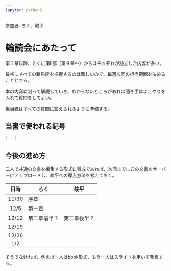 ```yaml
---
jupyter: python3
---
```


参加者: ろく、峻平

# 輪読会にあたって {.unnumbered}

第１章以降、とくに第Ⅱ部（第９章〜）からはそれぞれが独立した内容が多い。

最初にすべての難易度を把握するのは難しいので、毎週次回の担当範囲を決めることとする。

本の内容に沿って解説していき、わからないところがあれば聞き手はよこやりを入れて質問をしてよい。

担当者はすべての質問に答えられるように準備する。

## 当書で使われる記号

```python
1 + 1
```

## 今後の進め方

二人で共通の文書を編集する形式に賛成であれば、次回までにこの文書をサーバーにアップロードし、峻平への導入方法を考えておく。

| 日時  | ろく         | 峻平         |
|:-----:|--------------|--------------|
| 11/30 | 序章         |              |
| 12/5  | 第一章       |              |
| 12/12 | 第二章前半？ | 第二章後半？ |
| 12/19 |              |              |
| 12/26 |              |              |
|  1/2  |              |              |

そうでなければ、例えば一人はbook形式、もう一人はスライドを用いて発表する。
